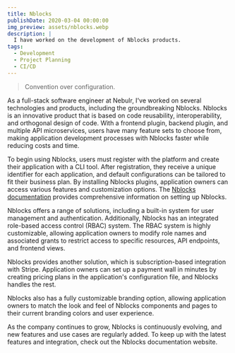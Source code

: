 ```yaml
---
title: Nblocks
publishDate: 2020-03-04 00:00:00
img_preview: assets/nblocks.webp
description: |
  I have worked on the development of Nblocks products.
tags:
  - Development
  - Project Planning
  - CI/CD
---
```



<Nblocks3DLogo />

> Convention over configuration.

As a full-stack software engineer at Nebulr, I've worked on several technologies
and products, including the groundbreaking Nblocks. Nblocks is an innovative product
that is based on code reusability, interoperability, and orthogonal design of code.
With a frontend plugin, backend plugin, and multiple API microservices, users have
many feature sets to choose from, making application development processes with Nblocks
faster while reducing costs and time.

To begin using Nblocks, users must register with the platform and create their application with a CLI tool. After registration, they receive a unique identifier for each application, and default configurations can be tailored to fit their business plan. By installing Nblocks plugins, application owners can access various features and customization options. The [Nblocks documentation](https://nebulr-group.github.io/nblocks-docs/) provides comprehensive information on setting up Nblocks.

Nblocks offers a range of solutions, including a built-in system for user management and authentication. Additionally, Nblocks has an integrated role-based access control (RBAC) system. The RBAC system is highly customizable, allowing application owners to modify role names and associated grants to restrict access to specific resources, API endpoints, and frontend views.

Nblocks provides another solution, which is subscription-based integration with Stripe. Application owners can set up a payment wall in minutes by creating pricing plans in the application's configuration file, and Nblocks handles the rest.

Nblocks also has a fully customizable branding option, allowing application owners to match the look and feel of Nblocks components and pages to their current branding colors and user experience.

As the company continues to grow, Nblocks is continuously evolving, and new features and use cases are regularly added. To keep up with the latest features and integration, check out the Nblocks documentation website.

